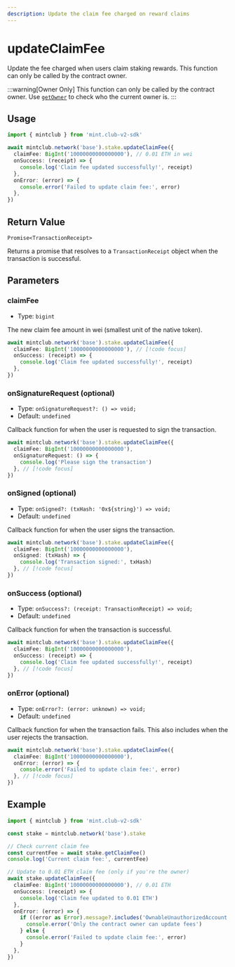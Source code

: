 ```yaml
---
description: Update the claim fee charged on reward claims
---
```


# updateClaimFee

Update the fee charged when users claim staking rewards. This function can only be called by the contract owner.

:::warning[Owner Only]
This function can only be called by the contract owner. Use [`getOwner`](/docs/sdk/stake/getOwner) to check who the current owner is.
:::

## Usage

```ts twoslash [example.ts]
import { mintclub } from 'mint.club-v2-sdk'

await mintclub.network('base').stake.updateClaimFee({
  claimFee: BigInt('10000000000000000'), // 0.01 ETH in wei
  onSuccess: (receipt) => {
    console.log('Claim fee updated successfully!', receipt)
  },
  onError: (error) => {
    console.error('Failed to update claim fee:', error)
  },
})
```

## Return Value

`Promise<TransactionReceipt>`

Returns a promise that resolves to a `TransactionReceipt` object when the transaction is successful.

## Parameters

### claimFee

- Type: `bigint`

The new claim fee amount in wei (smallest unit of the native token).

```ts
await mintclub.network('base').stake.updateClaimFee({
  claimFee: BigInt('10000000000000000'), // [!code focus]
  onSuccess: (receipt) => {
    console.log('Claim fee updated successfully!', receipt)
  },
})
```

### onSignatureRequest (optional)

- Type: `onSignatureRequest?: () => void;`
- Default: `undefined`

Callback function for when the user is requested to sign the transaction.

```ts
await mintclub.network('base').stake.updateClaimFee({
  claimFee: BigInt('10000000000000000'),
  onSignatureRequest: () => {
    console.log('Please sign the transaction')
  }, // [!code focus]
})
```

### onSigned (optional)

- Type: `onSigned?: (txHash: '0x${string}') => void;`
- Default: `undefined`

Callback function for when the user signs the transaction.

```ts
await mintclub.network('base').stake.updateClaimFee({
  claimFee: BigInt('10000000000000000'),
  onSigned: (txHash) => {
    console.log('Transaction signed:', txHash)
  }, // [!code focus]
})
```

### onSuccess (optional)

- Type: `onSuccess?: (receipt: TransactionReceipt) => void;`
- Default: `undefined`

Callback function for when the transaction is successful.

```ts
await mintclub.network('base').stake.updateClaimFee({
  claimFee: BigInt('10000000000000000'),
  onSuccess: (receipt) => {
    console.log('Claim fee updated successfully!', receipt)
  }, // [!code focus]
})
```

### onError (optional)

- Type: `onError?: (error: unknown) => void;`
- Default: `undefined`

Callback function for when the transaction fails. This also includes when the user rejects the transaction.

```ts
await mintclub.network('base').stake.updateClaimFee({
  claimFee: BigInt('10000000000000000'),
  onError: (error) => {
    console.error('Failed to update claim fee:', error)
  }, // [!code focus]
})
```

## Example

```ts twoslash [example.ts]
import { mintclub } from 'mint.club-v2-sdk'

const stake = mintclub.network('base').stake

// Check current claim fee
const currentFee = await stake.getClaimFee()
console.log('Current claim fee:', currentFee)

// Update to 0.01 ETH claim fee (only if you're the owner)
await stake.updateClaimFee({
  claimFee: BigInt('10000000000000000'), // 0.01 ETH
  onSuccess: (receipt) => {
    console.log('Claim fee updated to 0.01 ETH')
  },
  onError: (error) => {
    if ((error as Error).message?.includes('OwnableUnauthorizedAccount')) {
      console.error('Only the contract owner can update fees')
    } else {
      console.error('Failed to update claim fee:', error)
    }
  },
})
```
